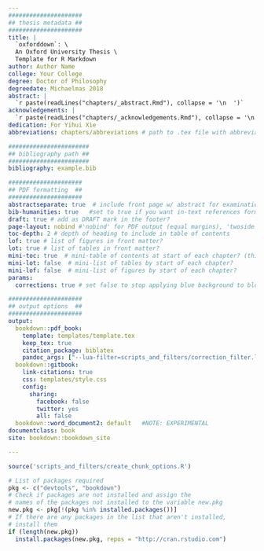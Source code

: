 ```yaml
---
#####################
## thesis metadata ##
#####################
title: |
  `oxforddown`: \
  An Oxford University Thesis \
  Template for R Markdown
author: Author Name
college: Your College
degree: Doctor of Philosophy
degreedate: Michaelmas 2018
abstract: |
  `r paste(readLines("chapters/_abstract.Rmd"), collapse = '\n  ')`
acknowledgements: |
  `r paste(readLines("chapters/_acknowledgements.Rmd"), collapse = '\n  ')`
dedication: For Yihui Xie
abbreviations: chapters/abbreviations # path to .tex file with abbreviations

#######################
## bibliography path ##
#######################
bibliography: example.bib

#####################
## PDF formatting  ##
#####################
abstractseparate: true  # include front page w/ abstract for examination schools?
bib-humanities: true   #set to true if you want in-text references formatted as author-year
draft: true # add as DRAFT mark in the footer?
page-layout: nobind #'nobind' for PDF output (equal margins), 'twoside' for two-sided binding (mirror margins and blank pages), leave blank for one-sided binding (left margin > right margin)
toc-depth: 2 # depth of heading to include in table of contents
lof: true # list of figures in front matter?
lot: true # list of tables in front matter?
mini-toc: true  # mini-table of contents at start of each chapter? (this just prepares it; you must also add \minitoc after the chapter titles)
mini-lot: false  # mini-list of tables by start of each chapter?
mini-lof: false  # mini-list of figures by start of each chapter?
params:
  corrections: true # set false to stop applying blue background to blocks of corrections

#####################
## output options  ##
#####################
output:
  bookdown::pdf_book:
    template: templates/template.tex
    keep_tex: true
    citation_package: biblatex  
    pandoc_args: ["--lua-filter=scripts_and_filters/correction_filter.lua"] #remove filter to stop applying blue background to inline corrections
  bookdown::gitbook:
    link-citations: true
    css: templates/style.css
    config:
      sharing:
        facebook: false
        twitter: yes
        all: false
  bookdown::word_document2: default   #NOTE: EXPERIMENTAL
documentclass: book
site: bookdown::bookdown_site

---
```


<!-- NOTE ON COMPILING YOUR THESIS:
For PDF output, click 'Build book' over on the Build tab. Output (and .tex) is stored as docs/_main.pdf

For gitbook output, go to the terminal (not the R console) and type 'make gitbook'. A set of HTML files is stored in docs/
-->

```r
source('scripts_and_filters/create_chunk_options.R')
```
<!-- NOTE ON CREATING NEW CHUNK OPTIONS: 
Include the create_chunk_options chunk above at the top of your index.Rmd file
This will include code to create additional chunk options (e.g. for adding author references to savequotes)
If you need to create your own additional chunk options, edit the file scripts/create_chunk_options.R
-->

```r
# List of packages required
pkg <- c("devtools", "bookdown")
# Check if packages are not installed and assign the
# names of the packages not installed to the variable new.pkg
new.pkg <- pkg[!(pkg %in% installed.packages())]
# If there are any packages in the list that aren't installed,
# install them
if (length(new.pkg))
  install.packages(new.pkg, repos = "http://cran.rstudio.com")
```

